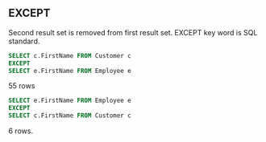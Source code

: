 ## EXCEPT

Second result set is removed from first result set.
EXCEPT key word is SQL standard.


```sql
SELECT c.FirstName FROM Customer c
EXCEPT
SELECT e.FirstName FROM Employee e
```

55 rows

```sql
SELECT e.FirstName FROM Employee e
EXCEPT
SELECT c.FirstName FROM Customer c
```

6 rows.


